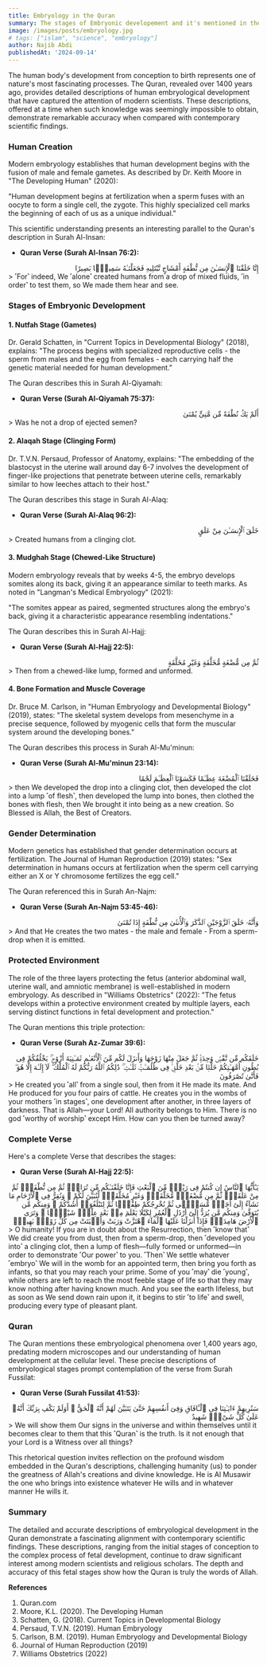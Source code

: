 ```yaml
---
title: Embryology in the Quran
summary: The stages of Embryonic developement and it's mentioned in the Quran.
image: /images/posts/embryology.jpg
# tags: ["islam", "science", "embryology"]
author: Najib Abdi
publishedAt: '2024-09-14'
---
```


The human body's development from conception to birth represents one of nature's most fascinating processes. The Quran, revealed over 1400 years ago, provides detailed descriptions of human embryological development that have captured the attention of modern scientists. These descriptions, offered at a time when such knowledge was seemingly impossible to obtain, demonstrate remarkable accuracy when compared with contemporary scientific findings.

### Human Creation

Modern embryology establishes that human development begins with the fusion of male and female gametes. As described by Dr. Keith Moore in "The Developing Human" (2020):

"Human development begins at fertilization when a sperm fuses with an oocyte to form a single cell, the zygote. This highly specialized cell marks the beginning of each of us as a unique individual."

This scientific understanding presents an interesting parallel to the Quran's description in Surah Al-Insan:

- **Quran Verse (Surah Al-Insan 76:2):**
<div className="font-uthmanic" dir="rtl">
  إِنَّا خَلَقْنَا ٱلْإِنسَـٰنَ مِن نُّطْفَةٍ أَمْشَاجٍ نَّبْتَلِيهِ فَجَعَلْنَـٰهُ سَمِيعًۢا بَصِيرًا
</div>
  > ˹For˺ indeed, We ˹alone˺ created humans from a <span className="text-blue-500">drop of mixed fluids</span>, ˹in order˺ to test them, so We made them hear and see.

### Stages of Embryonic Development

#### 1. Nutfah Stage (Gametes)

Dr. Gerald Schatten, in "Current Topics in Developmental Biology" (2018), explains:
"The process begins with specialized reproductive cells - the sperm from males and the egg from females - each carrying half the genetic material needed for human development."

The Quran describes this in Surah Al-Qiyamah:

- **Quran Verse (Surah Al-Qiyamah 75:37):**
<div className="font-uthmanic" dir="rtl">
  أَلَمْ يَكُ نُطْفَةً مِّن مَّنِىٍّ يُمْنَىٰ
</div>
  > Was he not a <span className="text-blue-500">drop of ejected semen</span>?

#### 2. Alaqah Stage (Clinging Form)

Dr. T.V.N. Persaud, Professor of Anatomy, explains:
"The embedding of the blastocyst in the uterine wall around day 6-7 involves the development of finger-like projections that penetrate between uterine cells, remarkably similar to how leeches attach to their host."

The Quran describes this stage in Surah Al-Alaq:

- **Quran Verse (Surah Al-Alaq 96:2):**
<div className="font-uthmanic" dir="rtl">
  خَلَقَ ٱلْإِنسَـٰنَ مِنْ عَلَقٍ
</div>
  > Created humans from a <span className="text-blue-500">clinging clot</span>.

#### 3. Mudghah Stage (Chewed-Like Structure)

Modern embryology reveals that by weeks 4-5, the embryo develops somites along its back, giving it an appearance similar to teeth marks. As noted in "Langman's Medical Embryology" (2021):

"The somites appear as paired, segmented structures along the embryo's back, giving it a characteristic appearance resembling indentations."

The Quran describes this in Surah Al-Hajj:

- **Quran Verse (Surah Al-Hajj 22:5):**
<div className="font-uthmanic" dir="rtl">
  ثُمَّ مِن مُّضْغَةٍ مُّخَلَّقَةٍ وَغَيْرِ مُخَلَّقَةٍ
</div>
  > Then from a <span className="text-blue-500">chewed-like lump</span>, formed and unformed.

#### 4. Bone Formation and Muscle Coverage

Dr. Bruce M. Carlson, in "Human Embryology and Developmental Biology" (2019), states:
"The skeletal system develops from mesenchyme in a precise sequence, followed by myogenic cells that form the muscular system around the developing bones."

The Quran describes this process in Surah Al-Mu'minun:

- **Quran Verse (Surah Al-Mu'minun 23:14):**
<div className="font-uthmanic" dir="rtl">
  فَخَلَقْنَا ٱلْمُضْغَةَ عِظَـٰمًا فَكَسَوْنَا ٱلْعِظَـٰمَ لَحْمًا
</div>
  > then We developed the drop into a clinging clot, then developed the <span className="text-blue-500">clot into a lump ˹of flesh˺</span>, then developed <span className="text-blue-500">the lump into bones</span>, then clothed <span className="text-blue-500">the bones with flesh</span>, then We brought it into being as a new creation. So Blessed is Allah, the Best of Creators.

### Gender Determination

Modern genetics has established that gender determination occurs at fertilization. The Journal of Human Reproduction (2019) states:
"Sex determination in humans occurs at fertilization when the sperm cell carrying either an X or Y chromosome fertilizes the egg cell."

The Quran referenced this in Surah An-Najm:

- **Quran Verse (Surah An-Najm 53:45-46):**
<div className="font-uthmanic" dir="rtl">
 وَأَنَّهُۥ خَلَقَ ٱلزَّوْجَيْنِ ٱلذَّكَرَ وَٱلْأُنثَىٰ مِن نُّطْفَةٍ إِذَا تُمْنَىٰ
</div>
  > And that He creates the two mates - the male and female - From a <span className="text-blue-500">sperm-drop when it is emitted</span>.

### Protected Environment

The role of the three layers protecting the fetus (anterior abdominal wall, uterine wall, and amniotic membrane) is well-established in modern embryology. As described in "Williams Obstetrics" (2022):
"The fetus develops within a protective environment created by multiple layers, each serving distinct functions in fetal development and protection."

The Quran mentions this triple protection:

- **Quran Verse (Surah Az-Zumar 39:6):**
<div className="font-uthmanic" dir="rtl">
  خَلَقَكُم مِّن نَّفْسٍۢ وَٰحِدَةٍۢ ثُمَّ جَعَلَ مِنْهَا زَوْجَهَا وَأَنزَلَ لَكُم مِّنَ ٱلْأَنْعَـٰمِ ثَمَـٰنِيَةَ أَزْوَٰجٍۢ ۚ يَخْلُقُكُمْ فِى بُطُونِ أُمَّهَـٰتِكُمْ خَلْقًۭا مِّنۢ بَعْدِ خَلْقٍۢ فِى ظُلُمَـٰتٍۢ ثَلَـٰثٍۢ ۚ ذَٰلِكُمُ ٱللَّهُ رَبُّكُمْ لَهُ ٱلْمُلْكُ ۖ لَآ إِلَـٰهَ إِلَّا هُوَ ۖ فَأَنَّىٰ تُصْرَفُونَ
</div>
  > He created you ˹all˺ from a single soul, then from it He made its mate. And He produced for you four pairs of cattle. He creates you in the wombs of your mothers ˹in stages˺, <span className="text-blue-500">one development after another</span>, in <span className="text-blue-500">three layers of darkness</span>. That is Allah—your Lord! All authority belongs to Him. There is no god ˹worthy of worship˺ except Him. How can you then be turned away?

### Complete Verse

Here's a complete Verse that describes the stages:

- **Quran Verse (Surah Al-Hajj 22:5):**
<div className="font-uthmanic" dir="rtl">
  يَـٰٓأَيُّهَا ٱلنَّاسُ إِن كُنتُمْ فِى رَيْبٍۢ مِّنَ ٱلْبَعْثِ فَإِنَّا خَلَقْنَـٰكُم مِّن تُرَابٍۢ ثُمَّ مِن نُّطْفَةٍۢ ثُمَّ مِنْ عَلَقَةٍۢ ثُمَّ مِن مُّضْغَةٍۢ مُّخَلَّقَةٍۢ وَغَيْرِ مُخَلَّقَةٍۢ لِّنُبَيِّنَ لَكُمْ ۚ وَنُقِرُّ فِى ٱلْأَرْحَامِ مَا نَشَآءُ إِلَىٰٓ أَجَلٍۢ مُّسَمًّۭى ثُمَّ نُخْرِجُكُمْ طِفْلًۭا ثُمَّ لِتَبْلُغُوٓا۟ أَشُدَّكُمْ ۖ وَمِنكُم مَّن يُتَوَفَّىٰ وَمِنكُم مَّن يُرَدُّ إِلَىٰٓ أَرْذَلِ ٱلْعُمُرِ لِكَيْلَا يَعْلَمَ مِنۢ بَعْدِ عِلْمٍۢ شَيْـًۭٔا ۚ وَتَرَى ٱلْأَرْضَ هَامِدَةًۭ فَإِذَآ أَنزَلْنَا عَلَيْهَا ٱلْمَآءَ ٱهْتَزَّتْ وَرَبَتْ وَأَنۢبَتَتْ مِن كُلِّ زَوْجٍۭ بَهِيجٍۢ
</div>
  > O humanity! If you are in doubt about the Resurrection, then ˹know that˺ We did create you from dust, then <span className="text-blue-500">from a sperm-drop</span>, then <span className="text-blue-500">˹developed you into˺ a clinging clot</span>, then a <span className="text-blue-500">lump of flesh</span>—fully formed or unformed—in order to demonstrate ˹Our power˺ to you. ˹Then˺ We settle whatever <span className="text-blue-500">˹embryo˺ We will in the womb for an appointed term</span>, then bring you forth as <span className="text-blue-500">infants</span>, so that you may reach your prime. Some of you ˹may˺ die ˹young˺, while others are left to reach the most feeble stage of life so that they may know nothing after having known much. And you see the earth lifeless, but as soon as We send down rain upon it, it begins to stir ˹to life˺ and swell, producing every type of pleasant plant.

### Quran

The Quran mentions these embryological phenomena over 1,400 years ago, predating modern microscopes and our understanding of human development at the cellular level. These precise descriptions of embryological stages prompt contemplation of the verse from Surah Fussilat:

- **Quran Verse (Surah Fussilat 41:53):**
<div className="font-uthmanic" dir="rtl">
  سَنُرِيهِمْ ءَايَـٰتِنَا فِى ٱلْـَٔافَاقِ وَفِىٓ أَنفُسِهِمْ حَتَّىٰ يَتَبَيَّنَ لَهُمْ أَنَّهُ ٱلْحَقُّ ۗ أَوَلَمْ يَكْفِ بِرَبِّكَ أَنَّهُۥ عَلَىٰ كُلِّ شَىْءٍۢ شَهِيدٌ 
</div>
  > We will show them <span className="text-blue-500">Our signs in the universe</span> and <span className="text-blue-500">within themselves</span> until it becomes clear to them that this ˹Quran˺ is the truth. Is it not enough that your Lord is a Witness over all things?

This rhetorical question invites reflection on the profound wisdom embedded in the Quran's descriptions, challenging humanity (us) to ponder the greatness of Allah's creations and divine knowledge. He is Al Musawir the one who brings into existence whatever He wills and in whatever manner He wills it.

### Summary

The detailed and accurate descriptions of embryological development in the Quran demonstrate a fascinating alignment with contemporary scientific findings. These descriptions, ranging from the initial stages of conception to the complex process of fetal development, continue to draw significant interest among modern scientists and religious scholars. The depth and accuracy of this fetal stages show how the Quran is truly the words of Allah.

**References**
1. Quran.com
2. Moore, K.L. (2020). The Developing Human
3. Schatten, G. (2018). Current Topics in Developmental Biology
4. Persaud, T.V.N. (2019). Human Embryology
5. Carlson, B.M. (2019). Human Embryology and Developmental Biology
6. Journal of Human Reproduction (2019)
7. Williams Obstetrics (2022)
